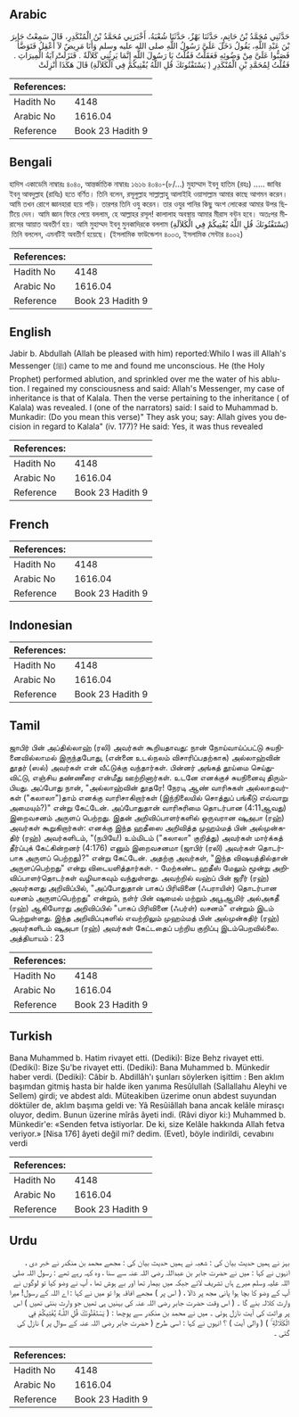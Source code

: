 ## Arabic


<div dir="rtl" lang="ar" style={{fontSize:'larger',backgroundColor:'#f8f9fa',padding:20}}>
حَدَّثَنِي مُحَمَّدُ بْنُ حَاتِمٍ، حَدَّثَنَا بَهْزٌ، حَدَّثَنَا شُعْبَةُ، أَخْبَرَنِي مُحَمَّدُ بْنُ الْمُنْكَدِرِ، قَالَ سَمِعْتُ جَابِرَ بْنَ عَبْدِ اللَّهِ، يَقُولُ دَخَلَ عَلَىَّ رَسُولُ اللَّهِ صلى الله عليه وسلم وَأَنَا مَرِيضٌ لاَ أَعْقِلُ فَتَوَضَّأَ فَصَبُّوا عَلَىَّ مِنْ وَضُوئِهِ فَعَقَلْتُ فَقُلْتُ يَا رَسُولَ اللَّهِ إِنَّمَا يَرِثُنِي كَلاَلَةٌ ‏.‏ فَنَزَلَتْ آيَةُ الْمِيرَاثِ ‏.‏ فَقُلْتُ لِمُحَمَّدِ بْنِ الْمُنْكَدِرِ ‏(‏ يَسْتَفْتُونَكَ قُلِ اللَّهُ يُفْتِيكُمْ فِي الْكَلاَلَةِ‏)‏ قَالَ هَكَذَا أُنْزِلَتْ
</div>
<div style={{backgroundColor:'#f8f9fa',padding:20, marginBottom: 10}}><table> <thead> <tr> <th>References:</th> <th></th> </tr> </thead> <tbody><tr><td>Hadith No</td><td>4148</td></tr><tr><td>Arabic No</td><td>1616.04</td></tr><tr><td>Reference</td><td>Book 23 Hadith 9</td></tr></tbody></table></div>

## Bengali


<div dir="ltr" lang="bn" style={{fontSize:'larger',backgroundColor:'#f8f9fa',padding:20}}>
হাদিস একাডেমি নাম্বারঃ ৪০৪০, আন্তর্জাতিক নাম্বারঃ ১৬১৬ ৪০৪০-(৮/...) মুহাম্মাদ ইবনু হাতিম (রহঃ) ..... জাবির ইবনু আবদুল্লাহ (রাযিঃ) হতে বর্ণিত। তিনি বলেন, রসূলুল্লাহ সাল্লাল্লাহু আলাইহি ওয়াসাল্লাম আমার কাছে আগমন করেন। আমি তখন রোগে জ্ঞানহারা হয়ে পড়ি। তারপর তিনি ওযু করেন। তার ওযুর পানির কিছু অংশ লোকেরা আমার উপর ছিটিয়ে দেন। আমি জ্ঞান ফিরে পেয়ে বললাম, হে আল্লাহর রসূল! কালালাহ অবস্থায় আমার মীরাস বন্টন হবে। অতঃপর মীরাসের আয়াত অবতীর্ণ হয়। আমি মুহাম্মদ ইবনু মুনকাদিরকে বললাম (يَسْتَفْتُونَكَ قُلِ اللَّهُ يُفْتِيكُمْ فِي الْكَلاَلَةِ) ‏ তিনি বললেন, এমনটিই অবতীর্ণ হয়েছে। (ইসলামিক ফাউন্ডেশন ৪০০৩, ইসলামিক সেন্টার ৪০০২)
</div>
<div style={{backgroundColor:'#f8f9fa',padding:20, marginBottom: 10}}><table> <thead> <tr> <th>References:</th> <th></th> </tr> </thead> <tbody><tr><td>Hadith No</td><td>4148</td></tr><tr><td>Arabic No</td><td>1616.04</td></tr><tr><td>Reference</td><td>Book 23 Hadith 9</td></tr></tbody></table></div>

## English


<div dir="ltr" lang="en" style={{fontSize:'larger',backgroundColor:'#f8f9fa',padding:20}}>
Jabir b. Abdullah (Allah be pleased with him) reported:Whilo I was ill Allah's Messenger (ﷺ) came to me and found me unconscious. He (the Holy Prophet) performed ablution, and sprinkled over me the water of his ablution. I regained my consciousness and said: Allah's Messenger, my case of inheritance is that of Kalala. Then the verse pertaining to the inheritance ( of Kalala) was revealed. I (one of the narrators) said: I said to Muhammad b. Munkadir: (Do you mean this verse)" They ask you; say: Allah gives you decision in regard to Kalala" (iv. 177)? He said: Yes, it was thus revealed
</div>
<div style={{backgroundColor:'#f8f9fa',padding:20, marginBottom: 10}}><table> <thead> <tr> <th>References:</th> <th></th> </tr> </thead> <tbody><tr><td>Hadith No</td><td>4148</td></tr><tr><td>Arabic No</td><td>1616.04</td></tr><tr><td>Reference</td><td>Book 23 Hadith 9</td></tr></tbody></table></div>

## French


<div dir="ltr" lang="fr" style={{fontSize:'larger',backgroundColor:'#f8f9fa',padding:20}}>

</div>
<div style={{backgroundColor:'#f8f9fa',padding:20, marginBottom: 10}}><table> <thead> <tr> <th>References:</th> <th></th> </tr> </thead> <tbody><tr><td>Hadith No</td><td>4148</td></tr><tr><td>Arabic No</td><td>1616.04</td></tr><tr><td>Reference</td><td>Book 23 Hadith 9</td></tr></tbody></table></div>

## Indonesian


<div dir="ltr" lang="id" style={{fontSize:'larger',backgroundColor:'#f8f9fa',padding:20}}>

</div>
<div style={{backgroundColor:'#f8f9fa',padding:20, marginBottom: 10}}><table> <thead> <tr> <th>References:</th> <th></th> </tr> </thead> <tbody><tr><td>Hadith No</td><td>4148</td></tr><tr><td>Arabic No</td><td>1616.04</td></tr><tr><td>Reference</td><td>Book 23 Hadith 9</td></tr></tbody></table></div>

## Tamil


<div dir="ltr" lang="ta" style={{fontSize:'larger',backgroundColor:'#f8f9fa',padding:20}}>
ஜாபிர் பின் அப்தில்லாஹ் (ரலி) அவர்கள் கூறியதாவது: நான் நோய்வாய்ப்பட்டு சுயநினைவில்லாமல் இருந்தபோது, (என்னை உடல்நலம் விசாரிப்பதற்காக) அல்லாஹ்வின் தூதர் (ஸல்) அவர்கள் என் வீட்டுக்கு வந்தார்கள். பின்னர் அங்கத் தூய்மை செய்துவிட்டு, எஞ்சிய தண்ணீரை என்மீது ஊற்றினார்கள். உடனே எனக்குச் சுயநினைவு திரும்பியது. அப்போது நான், "அல்லாஹ்வின் தூதரே! நேரடி ஆண் வாரிசுகள் அல்லாதவர்கள் ("கலாலா")தாம் எனக்கு வாரிசாகிறார்கள் (இந்நிலையில் சொத்துப் பங்கீடு எவ்வாறு அமையும்?)" என்று கேட்டேன். அப்போதுதான் வாரிசுரிமை தொடர்பான (4:11ஆவது) இறைவசனம் அருளப் பெற்றது. இதன் அறிவிப்பாளர்களில் ஒருவரான ஷுஅபா (ரஹ்) அவர்கள் கூறுகிறார்கள்: எனக்கு இந்த ஹதீஸை அறிவித்த முஹம்மத் பின் அல்முன்கதிர் (ரஹ்) அவர்களிடம், "(நபியே!) உம்மிடம் ("கலாலா" குறித்து) அவர்கள் மார்க்கத் தீர்ப்புக் கேட்கின்றனர் (4:176) எனும் இறைவசனமா (ஜாபிர் (ரலி) அவர்கள் தொடர்பாக அருளப் பெற்றது)?" என்று கேட்டேன். அதற்கு அவர்கள், "இந்த விஷயத்தில்தான் அருளப்பெற்றது" என்று விடையளித்தார்கள். - மேற்கண்ட ஹதீஸ் மேலும் மூன்று அறிவிப்பாளர்தொடர்கள் வழியாகவும் வந்துள்ளது. அவற்றில் வஹ்ப் பின் ஜரீர் (ரஹ்) அவர்களது அறிவிப்பில், "அப்போதுதான் பாகப் பிரிவினை (ஃபராயிள்) தொடர்பான வசனம் அருளப்பெற்றது" என்றும், நள்ர் பின் ஷுமைல் மற்றும் அபூஆமிர் அல்அகதீ (ரஹ்) ஆகியோரது அறிவிப்பில் "பாகப் பிரிவினை (ஃபர்ள்) வசனம்" என்றும் இடம் பெற்றுள்ளது. இந்த அறிவிப்புகளில் எவற்றிலும் முஹம்மத் பின் அல்முன்கதிர் (ரஹ்) அவர்களிடம் ஷுஅபா (ரஹ்) அவர்கள் கேட்டதைப் பற்றிய குறிப்பு இடம்பெறவில்லை. அத்தியாயம் : 23
</div>
<div style={{backgroundColor:'#f8f9fa',padding:20, marginBottom: 10}}><table> <thead> <tr> <th>References:</th> <th></th> </tr> </thead> <tbody><tr><td>Hadith No</td><td>4148</td></tr><tr><td>Arabic No</td><td>1616.04</td></tr><tr><td>Reference</td><td>Book 23 Hadith 9</td></tr></tbody></table></div>

## Turkish


<div dir="ltr" lang="tr" style={{fontSize:'larger',backgroundColor:'#f8f9fa',padding:20}}>
Bana Muhammed b. Hatim rivayet etti. (Dediki): Bize Behz rivayet etti. (Dediki): Bize Şu'be rivayet etti. (Dediki): Bana Muhammed b. Münkedir haber verdi. (Dediki): Câbir b. Abdillâh'ı şunları söylerken işittim : Ben aklım başımdan gitmiş hasta bir halde iken yanıma Resûlullah (Sallallahu Aleyhi ve Sellem) girdi; ve abdest aldı. Müteakiben üzerime onun abdest suyundan döktüler de, aklım başıma geldi ve: Yâ Resûiâllah bana ancak kelâle mirasçı oluyor, dedim. Bunun üzerine mîrâs âyeti indi. (Râvi diyor ki:) Muhammed b. Münkedir'e: «Senden fetva istiyorlar. De ki, size Kelâle hakkında Allah fetva veriyor.» [Nisa 176] âyeti değil mi? dedim. (Evet), böyle indirildi, cevabını verdi
</div>
<div style={{backgroundColor:'#f8f9fa',padding:20, marginBottom: 10}}><table> <thead> <tr> <th>References:</th> <th></th> </tr> </thead> <tbody><tr><td>Hadith No</td><td>4148</td></tr><tr><td>Arabic No</td><td>1616.04</td></tr><tr><td>Reference</td><td>Book 23 Hadith 9</td></tr></tbody></table></div>

## Urdu


<div dir="rtl" lang="ur" style={{fontSize:'larger',backgroundColor:'#f8f9fa',padding:20}}>
بہز نے ہمیں حدیث بیان کی : شعبہ نے ہمیں حدیث بیان کی : مجھے محمد بن منکدر نے خبر دی ، انہوں نے کہا : میں نے حضرت جابر بن عبداللہ رضی اللہ عنہ سے سنا ، وہ کہہ رہے تھے : رسول اللہ صلی اللہ علیہ وسلم میرے ہاں تشریف لائے جبکہ میں بیمار تھا اور بے ہوش تھا ، آپ نے وضو کیا تو لوگوں نے آپ کے وضو کا بچا ہوا پانی مجھ پر ڈالا ، ( اس پر ) مجھے افاقہ ہوا تو میں نے کہا : اے اللہ کے رسول! میرا وارث کلالہ بنے گا ۔ ( اس وقت حضرت جابر رضی اللہ عنہ کی بہنیں ہی تھیں جو وارث بنتی تھیں ) اس پر وراثت کی آیت نازل ہوئی ۔ میں نے محمد بن منکدر سے پوچھا : ( يَسْتَفْتُونَكَ قُلِ اللَّـهُ يُفْتِيكُمْ فِي الْكَلَالَةِ ۚ ) ( والی آیت ) ؟ انہوں نے کہا : اسی طرح ( حضرت جابر رضی اللہ عنہ کے سوال پر ) نازل کی گئی ۔
</div>
<div style={{backgroundColor:'#f8f9fa',padding:20, marginBottom: 10}}><table> <thead> <tr> <th>References:</th> <th></th> </tr> </thead> <tbody><tr><td>Hadith No</td><td>4148</td></tr><tr><td>Arabic No</td><td>1616.04</td></tr><tr><td>Reference</td><td>Book 23 Hadith 9</td></tr></tbody></table></div>